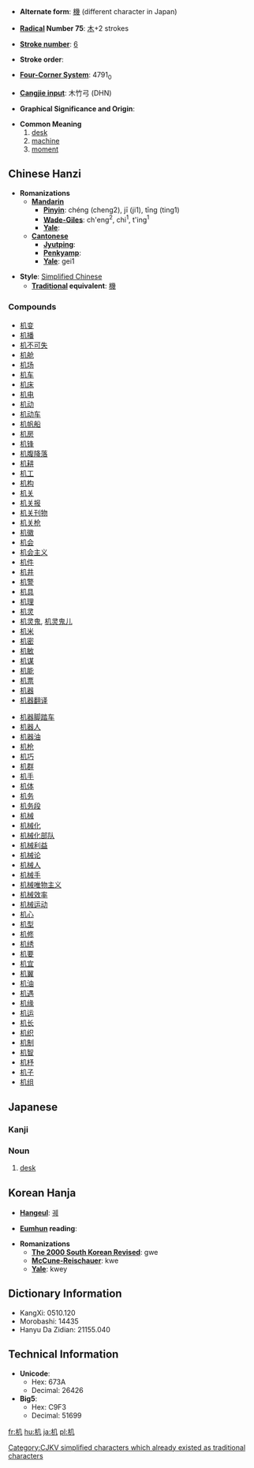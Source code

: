 * '''Alternate form''': [[機]] (different character in Japan)

* '''[[Wiktionary:Chinese radical index| Radical]] Number 75''': [[Wiktionary:Chinese radical index 木|木]]+2 strokes

* '''[[Wiktionary:Chinese total strokes index|Stroke number]]''': [[Wiktionary:Chinese total strokes index 6|6]]

* '''Stroke order''': 

* '''[[Wiktionary:Chinese four corner index|Four-Corner System]]''': 4791<sub>0</sub>

* '''[[Wiktionary:Chinese Cangjie index|Cangjie input]]''': 木竹弓 (DHN)

* '''Graphical Significance and Origin''': 

* '''Common Meaning'''
*#[[desk]]
*# [[machine]]
*# [[moment]]

== Chinese Hanzi ==

* '''Romanizations'''
** '''[[Mandarin]]'''
*** '''[[Pinyin]]''': chéng (cheng2), jī (ji1), tīng (ting1)
*** '''[[Wade-Giles]]''': ch'eng<sup>2</sup>, chi<sup>1</sup>, t'ing<sup>1</sup>
*** '''[[Yale]]''': 
** '''[[Cantonese]]'''
*** '''[[Jyutping]]''':
*** '''[[Penkyamp]]''': 
*** '''[[Yale]]''': gei1

* '''Style''': [[Simplified Chinese]] 
** '''[[Traditional Chinese|Traditional]] equivalent''': [[機]]

===Compounds===
{{top}}
*[[机变]]
*[[机播]]
*[[机不可失]]
*[[机舱]]
*[[机场]]
*[[机车]]
*[[机床]]
*[[机电]]
*[[机动]]
*[[机动车]]
*[[机帆船]]
*[[机房]]
*[[机锋]]
*[[机腹降落]]
*[[机耕]]
*[[机工]]
*[[机构]]
*[[机关]]
*[[机关报]]
*[[机关刊物]]
*[[机关枪]]
*[[机徽]]
*[[机会]]
*[[机会主义]]
*[[机件]]
*[[机井]]
*[[机警]]
*[[机具]]
*[[机理]]
*[[机灵]]
*[[机灵鬼]], [[机灵鬼儿]]
*[[机米]]
*[[机密]]
*[[机敏]]
*[[机谋]]
*[[机能]]
*[[机票]]
*[[机器]]
*[[机器翻译]]
{{mid}}
*[[机器脚踏车]]
*[[机器人]]
*[[机器油]]
*[[机枪]]
*[[机巧]]
*[[机群]]
*[[机手]]
*[[机体]]
*[[机务]]
*[[机务段]]
*[[机械]]
*[[机械化]]
*[[机械化部队]]
*[[机械利益]]
*[[机械论]]
*[[机械人]]
*[[机械手]]
*[[机械唯物主义]]
*[[机械效率]]
*[[机械运动]]
*[[机心]]
*[[机型]]
*[[机修]]
*[[机绣]]
*[[机要]]
*[[机宜]]
*[[机翼]]
*[[机油]]
*[[机遇]]
*[[机缘]]
*[[机运]]
*[[机长]]
*[[机织]]
*[[机制]]
*[[机智]]
*[[机杼]]
*[[机子]]
*[[机组]]
{{bottom}}

==Japanese==
===Kanji===
{{kanji2|[[き]] ([[ki]])|[[つくえ]] ([[tsukue]])}}
===Noun===
{{janoun|つくえ|tsukue}}
# [[desk]]

== Korean Hanja ==

* '''[[Hangeul]]''': [[궤]]

* '''[[Eumhun]] reading''': 

* '''Romanizations'''
** '''[[The 2000 South Korean Revised Romanization|The 2000 South Korean Revised]]''': gwe
** '''[[McCune-Reischauer]]''': kwe
** '''[[Yale]]''': kwey

== Dictionary Information ==

* KangXi: 0510.120
* Morobashi: 14435
* Hanyu Da Zidian: 21155.040

== Technical Information ==

* '''Unicode''':
** Hex: 673A
** Decimal: 26426
* '''Big5''':
** Hex: C9F3
** Decimal: 51699

[[Category:CJKV simplified characters which already existed as traditional characters]]

[[fr:机]]
[[hu:机]]
[[ja:机]]
[[pl:机]]